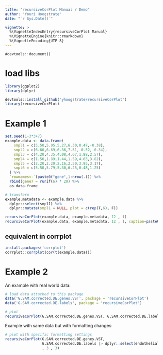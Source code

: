 ```yaml
---
title: "recursiveCorPlot Manual / Demo"
author: "Youri Hoogstrate"
date: "`r Sys.Date()`"

vignette: >
  %\VignetteIndexEntry{recursiveCorPlot Manual}
  %\VignetteEngine{knitr::rmarkdown}
  %\VignetteEncoding{UTF-8}
---
```

```
#devtools::document()
```

# load libs

```r
library(ggplot2)
library(dplyr)

devtools::install_github("yhoogstrate/recursiveCorPlot")
library(recursiveCorPlot)
```

# Example 1

```r
set.seed(1+3*3+7)
example.data <- data.frame(
    smpl1 = c(5.50,5.05,5.27,6.30,0.47,-0.38),
    smpl2 = c(6.60,6.69,6.36,7.51,-0.52,-0.34),
    smpl3 = c(4.20,4.35,4.08,4.67,1.88,2.57),
    smpl4 = c(1.50,1.89,1.44,1.59,4.63,3.82),
    smpl5 = c(2.20,2.20,2.16,2.50,3.95,3.17),
    smpl6 = c(5.50,5.79,5.30,6.25,0.48,1.25)
  ) %>%
  `rownames<-`(paste0("gene",1:nrow(.))) %>%
  rbind(gene7 = runif(6) * 20) %>%
  as.data.frame

# transform
example.metadata <- example.data %>%
  dplyr::select(smpl1) %>%
  dplyr::mutate(smpl1 = NULL, plot = c(rep(T,6), F))
```

```r
recursiveCorPlot(example.data, example.metadata, 12 , 1)
recursiveCorPlot(example.data, example.metadata, 12 , 1, caption=paste0("n=",nrow(example.data)," samples; n=",ncol(example.data)," genes"))
```

## equivalent in corrplot

```r
install.packages('corrplot')
corrplot::corrplot(cor(t(example.data)))
```

# Example 2

An example with real world data:

```r
# load data attached to this package
data('G.SAM.corrected.DE.genes.VST', package = 'recursiveCorPlot')
data('G.SAM.corrected.DE.labels', package = 'recursiveCorPlot')

# plot
recursiveCorPlot(G.SAM.corrected.DE.genes.VST, G.SAM.corrected.DE.labels, 3 , 3)
```

Example with same data but with formatting changes:

```r
# plot with specific formatting settings
recursiveCorPlot(G.SAM.corrected.DE.genes.VST,
                 G.SAM.corrected.DE.labels |> dplyr::select(endothelial, neuron, oligodendrocyte)
                 , 3 , 3)
```

